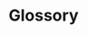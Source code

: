 ---
title: "Glossory"
description: "This page lists terms used by Ingestor and their definitions."
---